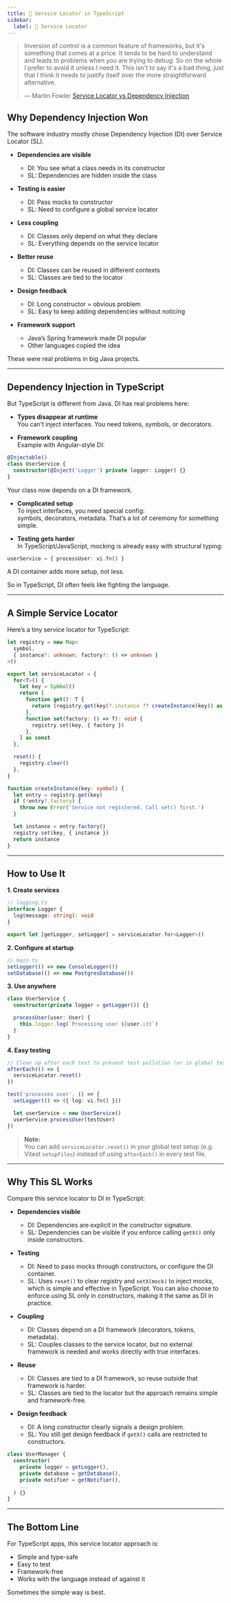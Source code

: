 ```yaml
---
title: 💭 Service Locator in TypeScript
sidebar:
  label: 💭 Service Locator
---
```


> Inversion of control is a common feature of frameworks, but it's something that comes at a price. It tends to be hard to understand and leads to problems when you are trying to debug. So on the whole I prefer to avoid it unless I need it. This isn't to say it's a bad thing, just that I think it needs to justify itself over the more straightforward alternative.
>
> — Martin Fowler [Service Locator vs Dependency Injection](https://martinfowler.com/articles/injection.html#ServiceLocatorVsDependencyInjection)

## Why Dependency Injection Won

The software industry mostly chose Dependency Injection (DI) over Service Locator (SL).

- **Dependencies are visible**

  - DI: You see what a class needs in its constructor
  - SL: Dependencies are hidden inside the class

- **Testing is easier**

  - DI: Pass mocks to constructor
  - SL: Need to configure a global service locator

- **Less coupling**

  - DI: Classes only depend on what they declare
  - SL: Everything depends on the service locator

- **Better reuse**

  - DI: Classes can be reused in different contexts
  - SL: Classes are tied to the locator

- **Design feedback**

  - DI: Long constructor = obvious problem
  - SL: Easy to keep adding dependencies without noticing

- **Framework support**
  - Java’s Spring framework made DI popular
  - Other languages copied the idea

These were real problems in big Java projects.

---

## Dependency Injection in TypeScript

But TypeScript is different from Java. DI has real problems here:

- **Types disappear at runtime**  
  You can’t inject interfaces. You need tokens, symbols, or decorators.

- **Framework coupling**  
  Example with Angular-style DI:

```ts
@Injectable()
class UserService {
  constructor(@Inject('Logger') private logger: Logger) {}
}
```

Your class now depends on a DI framework.

- **Complicated setup**  
  To inject interfaces, you need special config:  
  symbols, decorators, metadata. That’s a lot of ceremony for something simple.

- **Testing gets harder**  
  In TypeScript/JavaScript, mocking is already easy with structural typing:

```ts
userService = { processUser: vi.fn() }
```

A DI container adds more setup, not less.

So in TypeScript, DI often feels like fighting the language.

---

## A Simple Service Locator

Here’s a tiny service locator for TypeScript:

```ts
let registry = new Map<
  symbol,
  { instance?: unknown; factory?: () => unknown }
>()

export let serviceLocator = {
  for<T>() {
    let key = Symbol()
    return [
      function get(): T {
        return (registry.get(key)?.instance ?? createInstance(key)) as T
      },
      function set(factory: () => T): void {
        registry.set(key, { factory })
      },
    ] as const
  },

  reset() {
    registry.clear()
  },
}

function createInstance(key: symbol) {
  let entry = registry.get(key)
  if (!entry?.factory) {
    throw new Error('Service not registered. Call set() first.')
  }

  let instance = entry.factory()
  registry.set(key, { instance })
  return instance
}
```

---

## How to Use It

**1. Create services**

```ts
// logging.ts
interface Logger {
  log(message: string): void
}

export let [getLogger, setLogger] = serviceLocator.for<Logger>()
```

**2. Configure at startup**

```ts
// main.ts
setLogger(() => new ConsoleLogger())
setDatabase(() => new PostgresDatabase())
```

**3. Use anywhere**

```ts
class UserService {
  constructor(private logger = getLogger()) {}

  processUser(user: User) {
    this.logger.log(`Processing user ${user.id}`)
  }
}
```

**4. Easy testing**

```ts
// Clean up after each test to prevent test pollution (or in global test setup)
afterEach(() => {
  serviceLocator.reset()
})

test('processes user', () => {
  setLogger(() => ({ log: vi.fn() }))

  let userService = new UserService()
  userService.processUser(testUser)
})
```

> **Note:**  
> You can add `serviceLocator.reset()` in your global test setup (e.g. Vitest `setupFiles`) instead of using `afterEach()` in every test file.

---

## Why This SL Works

Compare this service locator to DI in TypeScript:

- **Dependencies visible**

  - DI: Dependencies are explicit in the constructor signature.
  - SL: Dependencies can be visible if you enforce calling `getX()` only inside constructors.

- **Testing**

  - DI: Need to pass mocks through constructors, or configure the DI container.
  - SL: Uses `reset()` to clear registry and `setX(mock)` to inject mocks, which is simple and effective in TypeScript. You can also choose to enforce using SL only in constructors, making it the same as DI in practice.

- **Coupling**

  - DI: Classes depend on a DI framework (decorators, tokens, metadata).
  - SL: Couples classes to the service locator, but no external framework is needed and works directly with true interfaces.

- **Reuse**

  - DI: Classes are tied to a DI framework, so reuse outside that framework is harder.
  - SL: Classes are tied to the locator but the approach remains simple and framework-free.

- **Design feedback**

  - DI: A long constructor clearly signals a design problem.
  - SL: You still get design feedback if `getX()` calls are restricted to constructors.

```ts
class UserManager {
  constructor(
    private logger = getLogger(),
    private database = getDatabase(),
    private notifier = getNotifier(),
    ...
  ) {}
}
```

---

## The Bottom Line

For TypeScript apps, this service locator approach is:

- Simple and type-safe
- Easy to test
- Framework-free
- Works with the language instead of against it

Sometimes the simple way is best.
